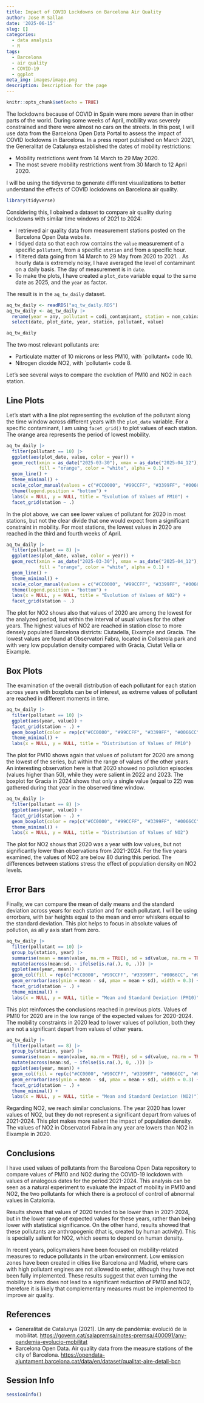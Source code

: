 ```yaml
---
title: Impact of COVID Lockdowns on Barcelona Air Quality
author: Jose M Sallan
date: '2025-06-15'
slug: []
categories:
  - data analysis
  - R
tags:
  - Barcelona
  - air quality
  - COVID-19
  - ggplot
meta_img: images/image.png
description: Description for the page
---
```


```r
knitr::opts_chunk$set(echo = TRUE)
```

The lockdowns because of COVID in Spain were more severe than in other parts of the world. During some weeks of April, mobility was severely constrained and there were almost no cars on the streets. In this post, I will use data from the Barcelona Open Data Portal to assess the impact of COVID lockdowns in Barcelona. In a press report published on March 2021, the Generalitat de Catalunya established the dates of mobility restrictions:

- Mobility restrictions went from 14 March to 29 May 2020.
- The most severe mobility restrictions went from 30 March to 12 April 2020.

I will be using the tidyverse to generate different visualizations to better understand the effects of COVID lockdowns on Barcelona air quality.

```r
library(tidyverse)
```

Considering this, I obained a dataset to compare air quality during lockdowns with similar time windows of 2021 to 2024:

- I retrieved air quality data from measurement stations posted on the Barcelona Open Data website.
- I tidyed data so that each row contains the `value` measurement of a specific `pollutant`, from a specific `station` and from a specific hour.
- I filtered data going from 14 March to 29 May from 2020 to 2021.
. As hourly data is extremely noisy, I have averaged the level of contaminant on a daily basis. The day of measurement is in `date`.
- To make the plots, I have created a `plot_date` variable equal to the same date as 2025, and the `year` as factor.

The result is in the `aq_tw_daily` dataset.

```r
aq_tw_daily <- readRDS("aq_tw_daily.RDS")
aq_tw_daily <- aq_tw_daily |>
  rename(year = any, pollutant = codi_contaminant, station = nom_cabina) |>
  select(date, plot_date, year, station, pollutant, value)
```

```r
aq_tw_daily
```

The two most relevant pollutants are:

- Particulate matter of 10 microns or less PM10, with `pollutant+  code 10.
- Nitrogen dioxide NO2, with  `pollutant+  code 8.

Let's see several ways to compare the evolution of PM10 and NO2 in each station.

## Line Plots

Let's start with a line plot representing the evolution of the pollutant along the time window across different years with the `plot_date` variable. For a specific contaminant, I am using `facet_grid()` to plot values of each station. The orange area represents the period of lowest mobility.


```r
aq_tw_daily |>
  filter(pollutant == 10) |>
  ggplot(aes(plot_date, value, color = year)) +
  geom_rect(xmin = as_date("2025-03-30"), xmax = as_date("2025-04_12"), ymin = 0, ymax = 60,
            fill = "orange", color = "white", alpha = 0.1) +
  geom_line() +
  theme_minimal() +
  scale_color_manual(values = c("#CC0000", "#99CCFF", "#3399FF", "#0066CC", "#003366")) +
  theme(legend.position = "bottom") +
  labs(x = NULL, y = NULL, title = "Evolution of Values of PM10") + 
  facet_grid(station ~ .)
```

In the plot above, we can see lower values of pollutant for 2020 in most stations, but not the clear divide that one would expect from a significant constraint in mobility. For most stations, the lowest values in 2020 are reached in the third and fourth weeks of April.

```r
aq_tw_daily |>
  filter(pollutant == 8) |>
  ggplot(aes(plot_date, value, color = year)) +
  geom_rect(xmin = as_date("2025-03-30"), xmax = as_date("2025-04_12"), ymin = 0, ymax = 80,
            fill = "orange", color = "white", alpha = 0.1) +
  geom_line() +
  theme_minimal() +
  scale_color_manual(values = c("#CC0000", "#99CCFF", "#3399FF", "#0066CC", "#003366")) +
  theme(legend.position = "bottom") +
  labs(x = NULL, y = NULL, title = "Evolution of Values of NO2") + 
  facet_grid(station ~ .)
```

The plot for NO2 shows also that values of 2020 are among the lowest for the analyzed period, but within the interval of usual values for the other years. The highest values of NO2 are reached in station close to more densely populated Barcelona districts: Ciutadella, Eixample and Gracia. The lowest values are found at Observatori Fabra, located in Collserola park and with very low population density compared with Gràcia, Ciutat Vella or Eixample.

## Box Plots

The examination of the overall distribution of each pollutant for each station across years with boxplots can be of interest, as extreme values of pollutant are reached in different moments in time.

```r
aq_tw_daily |>
  filter(pollutant == 10) |>
  ggplot(aes(year, value)) +
  facet_grid(station ~ .) +
  geom_boxplot(color = rep(c("#CC0000", "#99CCFF", "#3399FF", "#0066CC", "#003366"), 6)) +
  theme_minimal() +
  labs(x = NULL, y = NULL, title = "Distribution of Values of PM10")
```

The plot for PM10 shows again that values of pollutant for 2020 are among the lowest of the series, but within the range of values of the other years. An interesting observation here is that 2020 showed no pollution episodes (values higher than 50), while they were salient in 2022 and 2023. The boxplot for Gracia in 2024 shows that only a single value (equal to 22) was gathered during that year in the observed time window.

```r
aq_tw_daily |>
  filter(pollutant == 8) |>
  ggplot(aes(year, value)) +
  facet_grid(station ~ .) +
  geom_boxplot(color = rep(c("#CC0000", "#99CCFF", "#3399FF", "#0066CC", "#003366"), 8)) +
  theme_minimal() +
  labs(x = NULL, y = NULL, title = "Distribution of Values of NO2")
```

The plot for NO2 shows that 2020 was a year with low values, but not significantly lower than observations from 2021-2024. For the five years examined, the values of NO2 are below 80 during this period. The differences between stations stress the effect of population density on NO2 levels.

## Error Bars

Finally, we can compare the mean of daily means and the standard deviation across years for each station and for each pollutant. I will be using errorbars, with bar heights equal to the mean and error whiskers equal to the standard deviation. This plot helps to focus in absolute values of pollution, as all *y* axis start from zero.

```r
aq_tw_daily |>
  filter(pollutant == 10) |>
  group_by(station, year) |>
  summarise(mean = mean(value, na.rm = TRUE), sd = sd(value, na.rm = TRUE), .groups = "drop") |>
  mutate(across(mean:sd, ~ ifelse(is.na(.), 0, .))) |>
  ggplot(aes(year, mean)) +
  geom_col(fill = rep(c("#CC0000", "#99CCFF", "#3399FF", "#0066CC", "#003366"), 6), alpha = 0.5) +
  geom_errorbar(aes(ymin = mean - sd, ymax = mean + sd), width = 0.3) +
  facet_grid(station ~ .) +
  theme_minimal() +
  labs(x = NULL, y = NULL, title = "Mean and Standard Deviation (PM10)")
```

This plot reinforces the conclusions reached in previous plots. Values of PM10 for 2020 are in the low range of the expected values for 2020-2024. The mobility constraints in 2020 lead to lower values of pollution, both they are not a significant depart from values of other years.

```r
aq_tw_daily |>
  filter(pollutant == 8) |>
  group_by(station, year) |>
  summarise(mean = mean(value, na.rm = TRUE), sd = sd(value, na.rm = TRUE), .groups = "drop") |>
  mutate(across(mean:sd, ~ ifelse(is.na(.), 0, .))) |>
  ggplot(aes(year, mean)) +
  geom_col(fill = rep(c("#CC0000", "#99CCFF", "#3399FF", "#0066CC", "#003366"), 8), alpha = 0.5) +
  geom_errorbar(aes(ymin = mean - sd, ymax = mean + sd), width = 0.3) +
  facet_grid(station ~ .) +
  theme_minimal() +
  labs(x = NULL, y = NULL, title = "Mean and Standard Deviation (NO2)")
```

Regarding NO2, we reach similar conclusions. The year 2020 has lower values of NO2, but they do not represent a significant depart from values of 2021-2024. This plot makes more salient the impact of population density. The values of NO2 in Observatori Fabra in any year are lowers than NO2 in Eixample in 2020.

## Conclusions

I have used values of pollutants from the Barcelona Open Data repository to compare values of PM10 and NO2 during the COVID-19 lockdown with values of analogous dates for the period 2021-2024. This analysis can be seen as a natural experiment to evaluate the impact of mobility in PM10 and NO2, the two pollutants for which there is a protocol of control of abnormal values in Catalonia.

Results shows that values of 2020 tended to be lower than in 2021-2024, but in the lower range of expected values for these years, rather than being lower with statistical significance. On the other hand, results showed that these pollutants are anthropogenic (that is, created by human activity). This is specially salient for NO2, which seems to depend on human density.

In recent years, policymakers have been focused on mobility-related measures to reduce pollutants in the urban environment. Low emission zones have been created in cities like Barcelona and Madrid, where cars with high pollutant engines are not allowed to enter, although they have not been fully implemented. These results suggest that even turning the mobility to zero does not lead to a significant reduction of PM10 and NO2, therefore it is likely that complementary measures must be implemented to improve air quality.

## References

- Generalitat de Catalunya (2021). Un any de pandèmia: evolució de la mobilitat. <https://govern.cat/salapremsa/notes-premsa/400091/any-pandemia-evolucio-mobilitat>
- Barcelona Open Data. Air quality data from the measure stations of the city of Barcelona. <https://opendata-ajuntament.barcelona.cat/data/en/dataset/qualitat-aire-detall-bcn>

## Session Info

```r
sessionInfo()
```


